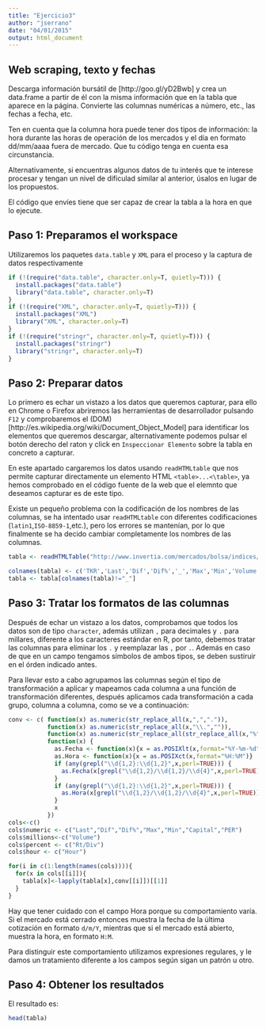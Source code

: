 ```yaml
---
title: "Ejercicio3"
author: "jserrano"
date: "04/01/2015"
output: html_document
---
```


## Web scraping, texto y fechas ##

Descarga información bursátil de [http://goo.gl/yD2Bwb] y crea un data.frame a partir de él con la misma
información que en la tabla que aparece en la página. Convierte las columnas numéricas a número, etc., las
fechas a fecha, etc.

Ten en cuenta que la columna hora puede tener dos tipos de información: la hora durante las horas de
operación de los mercados y el día en formato dd/mm/aaaa fuera de mercado. Que tu código tenga en cuenta
esa circunstancia.

Alternativamente, si encuentras algunos datos de tu interés que te interese procesar y tengan un nivel de
dificulad similar al anterior, úsalos en lugar de los propuestos.

El código que envíes tiene que ser capaz de crear la tabla a la hora en que lo ejecute.

## Paso 1: Preparamos el workspace ##

Utilizaremos los paquetes `data.table` y `XML` para el proceso y la captura de datos respectivamente

```r
if (!(require("data.table", character.only=T, quietly=T))) {
  install.packages("data.table")
  library("data.table", character.only=T)
}
if (!(require("XML", character.only=T, quietly=T))) {
  install.packages("XML")
  library("XML", character.only=T)
}
if (!(require("stringr", character.only=T, quietly=T))) {
  install.packages("stringr")
  library("stringr", character.only=T)
}
```

## Paso 2: Preparar datos ##

Lo primero es echar un vistazo a los datos que queremos capturar, para ello en Chrome o Firefox abriremos las herramientas de desarrollador pulsando `F12` y comprobaremos el (DOM)[http://es.wikipedia.org/wiki/Document_Object_Model] para identificar los elementos que queremos descargar, alternativamente podemos pulsar el botón derecho del raton y click en `Inspeccionar Elemento`
sobre la tabla en concreto a capturar.

En este apartado cargaremos los datos usando `readHTMLtable` que nos permite capturar directamente un elemento HTML
`<table>...<\table>`, ya hemos comprobado en el código fuente de la web que el elemnto que deseamos capturar es de este tipo.

Existe un pequeño problema con la codificación de los nombres de las columnas, se ha intentado usar `readHTMLtable` con diferentes codificaciones (`latin1`,`ISO-8859-1`,etc.), pero los errores se mantenían, por lo que finalmente se ha decido cambiar completamente los nombres de las columnas.

```r
tabla <- readHTMLTable("http://www.invertia.com/mercados/bolsa/indices/ibex-35/acciones-ib011ibex35/1a",header=TRUE,encoding="latin1")[[2]]

colnames(tabla) <- c('TKR','Last','Dif','Dif%','_','Max','Min','Volume','Capital','Rt/Div','PER','Hour')
tabla <- tabla[colnames(tabla)!="_"]
```

## Paso 3: Tratar los formatos de las columnas ##

Después de echar un vistazo a los datos, comprobamos que todos los datos son de tipo `character`,
además utilizan  `,` para decimales y `.` para millares, diferente a los caracteres estándar en R,
por tanto, debemos tratar las columnas para eliminar los `.` y reemplazar las `,` por `.`. Además
en caso de que en un campo tengamos símbolos de ambos tipos, se deben sustiruir en el órden
indicado antes.

Para llevar esto a cabo agrupamos las columnas según el tipo de transformación a aplicar y mapeamos
cada columna a una función de transformación diferentes, después aplicamos cada transformación a cada grupo,
columna a columna, como se ve a continuación:

```r
conv <- c( function(x) as.numeric(str_replace_all(x,",",".")),
           function(x) as.numeric(str_replace_all(x,"\\.","")),
           function(x) as.numeric(str_replace_all(str_replace_all(x,"%",""),",",".")),
           function(x) {      
             as.Fecha <- function(x){x = as.POSIXlt(x,format="%Y-%m-%d")}
             as.Hora <- function(x){x = as.POSIXct(x,format="%H:%M")}              
             if (any(grepl("\\d{1,2}:\\d{1,2}",x,perl=TRUE))) {
               as.Fecha(x[grepl("\\d{1,2}/\\d{1,2}/\\d{4}",x,perl=TRUE)])
             }
             if (any(grepl("\\d{1,2}:\\d{1,2}",x,perl=TRUE))) {
               as.Hora(x[grepl("\\d{1,2}/\\d{1,2}/\\d{4}",x,perl=TRUE)])
             }
             x
           })
cols<-c()
cols$numeric <- c("Last","Dif","Dif%","Max","Min","Capital","PER")
cols$millions<-c("Volume")
cols$percent <- c("Rt/Div")
cols$hour <- c("Hour")

for(i in c(1:length(names(cols)))){
  for(x in cols[[i]]){
    tabla[x]<-lapply(tabla[x],conv[[i]])[[1]]
  }
}
```

Hay que tener cuidado con el campo Hora porque su comportamiento varía. Si el mercado está cerrado entonces
muestra la fecha de la última cotización en formato `d/m/Y`, mientras que si el mercado está abierto, muestra la hora, en formato `H:M`.

Para distinguir este comportamiento utilizamos expresiones regulares, y le damos un tratamiento diferente a los
campos según sigan un patrón u otro.

## Paso 4: Obtener los resultados ##

El resultado es:

```r
head(tabla)
```
